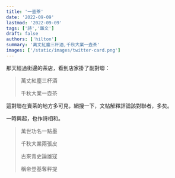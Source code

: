 ```yaml
---
title: '一壺茶'
date: '2022-09-09'
lastmod: '2022-09-09'
tags: ['詩','雜文']
draft: false
authors: ['hilton']
summary: '萬丈紅塵三杯酒,千秋大業一壺茶'
images: ['/static/images/twitter-card.png']
---
```


那天經過街邊的茶店，看到店家掛了副對聯：

<div className="text-2xl">

>萬丈紅塵三杯酒
>
>千秋大業一壺茶

</div>

這對聯在賣茶的地方多可見，網搜一下，文帖解釋評論該對聯者，多矣。

一時興起，也作詩相和。

<div className="text-2xl">

>萬世功名一點墨
>
>千秋大業兩張皮
>
>古來青史論雄寇
>
>稱帝登基奪秤提

</div>
